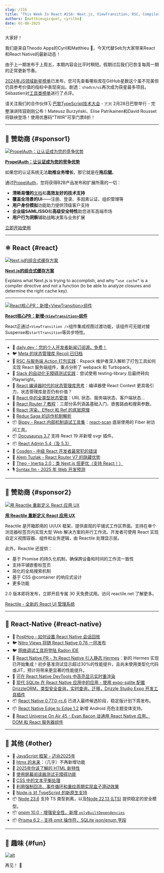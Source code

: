 ```yaml
---
slug: /216
title: "This Week In React #216: Next.js, ViewTransition, RSC, Compiler, React Router, Recoil, Bippy, Docusaurus, A11y, Static Hermes, Nitro, Radon, SQLite, Edge-to-Edge, Node, TypeScript, pnpm, htmx..."
authors: [matthieugicquel, cyrilbo]
date: 01-08-2025
---
```


大家好！

我们是来自Theodo Apps的Cyril和Matthieu 👋，今天代替Seb为大家带来React和React Native的最新动态！

由于上一期发布于上周五，本期内容会比平时稍短。假期过后我们已恢复每周一期的正常更新节奏。

[2024年JS领域新星榜单](https://risingstars.js.org/2024/en)已发布，您可先查看哪些库在GitHub星数这个虽不完美但仍具参考价值的指标中表现突出。剧透：`shadcn/ui`再次成为获星最多项目。Sébastien对[工具类榜单](https://risingstars.js.org/2024/en#section-build)进行了点评。

请关注我们的合作伙伴🗓️ [巴黎TypeScript技术大会](https://la-conf.typescript.paris/?utm_source=thisweekinreact) - 🇫🇷 2月28日巴黎举行 - 完整演讲阵容刚刚公布！Mateusz Burzyński、Elise Patrikainen和David Rousset将联袂登场！使用优惠码"TWIR"可享门票8折！

<!-- truncate -->


<Support />

---

## 💸 赞助商 {#sponsor1}

[![PropelAuth：让认证成为您的竞争优势](/emails/issues/216/PropelAuth.jpg)](https://www.propelauth.com/?utm_source=newsletter&utm_campaign=twinrjan82024)

**[PropelAuth：让认证成为您的竞争优势](https://www.propelauth.com/?utm_source=newsletter&utm_campaign=twinrjan82024)**

如果您的认证系统无法**助推业务增长**，那它就是在**拖后腿**。

通过[PropelAuth](https://www.propelauth.com/?utm_source=newsletter&utm_campaign=twinrjan82024)，您将获得B2B产品发布和扩展所需的一切：

- **清晰易懂的**[文档](https://docs.propelauth.com/?utm_source=newsletter&utm_campaign=twinrjan82024)和**高效友好的技术支持**
- **覆盖全场景的UI**——注册、登录、多因素认证、组织管理等
- **用户身份模拟**功能助力提供顶级客户支持
- **企业级SAML/SSO**和**高级安全特性**助您进军高端市场
- **用户行为洞察**辅助战略决策与业务扩展

[立即开始使用](https://www.propelauth.com/?utm_source=newsletter&utm_campaign=twinrjan82024)

---

## ⚛️ React {#react}

[![Next.js的组合式缓存方案](/emails/issues/216/nextjscache.jpg)](https://nextjs.org/blog/composable-caching)

**[Next.js的组合式缓存方案](https://nextjs.org/blog/composable-caching)**

Explains what Next.js is trying to accomplish, and why `”use cache”` is a compiler directive and not a function (to be able to analyze closures and determine the right cache key).

---

[![React核心PR：新增`<ViewTransition>`组件](/emails/issues/216/viewTransitions.jpg)](https://github.com/facebook/react/pull/31975)

**[React核心PR：新增`<ViewTransition>`组件](https://github.com/facebook/react/pull/31975)**

React正通过`<ViewTransition />`组件集成视图过渡功能，该组件可无缝对接Suspense和`startTransition`等异步特性。

---

- 💸 [daily.dev：您的个人开发者新闻订阅源。免费！](https://daily.dev/w/this-week-in-react)
- 🐦 [Meta 的状态管理库 Recoil 已归档](https://x.com/dai_shi/status/1875910305802514649)
- 📜 [RSC 与服务端 Action 打包实践](https://github.com/orgs/web-infra-dev/discussions/23)：Rspack 维护者深入解析了打包工具如何实现 React 服务端组件，重点分析了 webpack 和 Turbopack。
- 📜 [Slack 的自动化无障碍测试实践](https://slack.engineering/automated-accessibility-testing-at-slack/)：尝试使用 testing-library 后最终转向 Playwright。
- 📜 [React 编译器时代的状态管理库思考](https://blog.axlight.com/posts/thoughts-on-state-management-libraries-in-the-react-compiler-era/)：编译器使 React Context 更具吸引力，状态管理库是否仍有价值？
- 📜 [React 中的全类型状态管理](https://www.typeonce.dev/article/all-kinds-of-state-management-in-react)：URL 状态、服务端状态、客户端状态...
- 📜 [React Router 7 教程](https://www.robinwieruch.de/react-router/)：三部分系列涵盖基础入门、嵌套路由和搜索参数。
- 📜 [React 渲染、Effect 和 Ref 的底层原理](https://tigerabrodi.blog/how-reacts-render-effects-and-refs-work-under-the-hood)
- 📜 [Redux Saga 的运作机制解析](https://janhesters.com/blog/redux-saga-is-hard-until-you-look-under-the-hood)
- 📦 [Bippy - React 内部机制调试工具集](https://www.bippy.dev/)：[react-scan](https://github.com/aidenybai/react-scan) 底层使用的 Fiber 树访问工具。
- 📦 [Docusaurus 3.7](https://docusaurus.io/blog/releases/3.7) 支持 React 19 并新增 svgr 插件。
- 📦 [React Admin 5.4（及 5.3）](https://marmelab.com/blog/2025/01/08/react-admin-january-2025-update.html)
- 🎥 [Cosden - 中级 React 开发者最常犯的错误](https://www.youtube.com/watch?v=jqcbIgQBn34)
- 🎥 [Alem Tuzlak - React Router V7 的隐藏优势](https://www.youtube.com/watch?v=EGuYKL8puRI)
- 🎥 [Theo - Inertia 2.0：类 Next.js 但更优（支持 React！）](https://www.youtube.com/watch?v=OpXLWJd2iO0)
- 🎙️ [Syntax.fm - 2025 年 Web 开发预测](https://syntax.fm/show/866/2025-web-development-predictions)

<SubscribeFormEmbed placement="middle" />

---

## 💸 赞助商 {#sponsor2}

[![用 Reactile 重新定义 React 应用 UX](/emails/issues/216/reactile.jpg)](https://www.reactile.net/?utm_source=ThisweekinReact)

**[用 Reactile 重新定义 React 应用 UX](https://www.reactile.net/?utm_source=ThisweekinReact)**

Reactile 是开箱即用的 UI/UX 框架，提供直观的平铺式工作区界面。支持在单个浏览器标签页内实现大型 Web 解决方案的并行工作流。开发者可使用 React 实现自定义视图容器、组件和业务逻辑，由 Reactile 处理显示层。

此外，Reactile 还提供：

- 基于 Promise 的持久化机制，确保跨设备和时间的工作流一致性
- 支持平铺嵌套标签页
- 简化的全局搜索机制
- 基于 CSS @container 的响应式设计
- 更多功能

2.0 版本即将发布，立即开启专属 30 天免费试用。访问 reactile.net 了解更多。

[Reactile - 全新的 React UI 管理系统](https://www.reactile.net/price?utm_source=ThisweekinReact)

---

## 📱 React-Native {#react-native}

- 💸 [PostHog - 如何设置 React Native 会话回放](https://dub.link/twir-jan8)
- 🐦 [Nitro Views 将随 React Native 0.78 一同发布](https://x.com/mrousavy/status/1876559810784833930)
- 🐦 [网络调试工具将登陆 Radon IDE](https://x.com/kzzzf/status/1875211071231025353)
- 👀 [React Native PR - 为 React Native 引入静态 Hermes](https://github.com/facebook/react-native/pull/48531)：新的 Hermes 实现已开始集成！初步基准测试显示超过30%的性能提升，且尚未使用类型化代码或JIT，预计将带来更显著的性能提升。
- 📖 [可在 React Native DevTools 中高亮显示实时重渲染](https://reactnative.dev/docs/react-native-devtools#react-components)
- 📜 [现代 SQLite 在 React Native 应用中的应用 - 使用 expo-sqlite 配置 DrizzleORM，类型安全查询，实时查询，迁移，Drizzle Studio Expo 开发工具插件](https://expo.dev/blog/modern-sqlite-for-react-native-apps)
- 📦 [React Native 0.77.0-rc.6](https://github.com/facebook/react-native/releases/tag/v0.77.0-rc.6) 已进入最终候选阶段，稳定版计划下周发布。
- 📦 [React Native Edge to Edge 1.2](https://github.com/zoontek/react-native-edge-to-edge/releases/tag/1.2.0) 新增 Android 亮色主题变体支持。
- 🎥 [React Universe On Air 45 - Evan Bacon 谈通用 React Native 应用、DOM 和 React 服务器组件](https://www.youtube.com/watch?v=rA7E3rGKSZw)

---

## 🔀 其他 {#other}

- 📜 [JavaScript 框架 - 迈向2025年](https://dev.to/this-is-learning/javascript-frameworks-heading-into-2025-hkb)
- 📜 [htmx 的未来](https://htmx.org/essays/future/)：（几乎）不再新增功能
- 📜 [2025年你该了解的 HTML 新特性](https://frontendmasters.com/blog/bone-up-html-2025/)
- 📜 [使用屏幕阅读器测试无障碍功能](https://www.epicweb.dev/testing-accessibility-with-screen-readers)
- 📜 [CSS 中的文本平衡处理](https://ishadeed.com/article/balancing-text-css/)
- 📜 [利用强制回流、事件循环和重绘周期实现盒子滑动效果](https://macarthur.me/posts/box/)
- 📜 [Node.js 对 TypeScript 的新原生支持](https://2ality.com/2025/01/nodejs-strip-type.html)
- 📦 [Node 23.6](https://nodejs.org/en/blog/release/v23.6.0) 支持 TS 类型剥离，以及[Node 22.13 (LTS)](https://nodejs.org/en/blog/release/v22.13.0) 提供稳定的安全模型。
- 📦 [pnpm 10.0 - 增强安全性，新增 `onlyBuiltDependencies`](https://github.com/pnpm/pnpm/releases/tag/v10.0.0)
- 📦 [Prisma 6.2 - 支持 omit 操作符，SQLite json/enum 字段](https://github.com/prisma/prisma/releases/tag/6.2.0)

---

## 🤭 趣味 {#fun}

[![alt](/emails/issues/216/meme.jpg)](https://x.com/jordwalke/status/1875336115009573268)

再见！ 👋